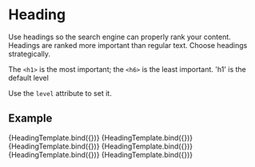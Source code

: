 
<Meta title="Components/Heading/Size" component={Heading} />


# Heading

Use headings so the search engine can properly rank your content. Headings are ranked more important than regular text. Choose headings strategically.

The `<h1>` is the most important; the `<h6>` is the least important. 'h1' is the default level

Use the `level` attribute to set it.

## Example

<Canvas>
  <Story
    name="h1"
    args={{
      level: 'h1',
      text: 'Heading content',
    }}
  >
    {HeadingTemplate.bind({})}
  </Story>
  <Story
    name="h2"
    args={{
      level: 'h2',
      text: 'Heading content',
    }}
  >
    {HeadingTemplate.bind({})}
  </Story>
  <Story
    name="h3"
    args={{
      level: 'h3',
      text: 'Heading content',
    }}
  >
    {HeadingTemplate.bind({})}
  </Story>
  <Story
    name="h4"
    args={{
      level: 'h4',
      text: 'Heading content',
    }}
  >
    {HeadingTemplate.bind({})}
  </Story>
  <Story
    name="h5"
    args={{
      level: 'h5',
      text: 'Heading content',
    }}
  >
    {HeadingTemplate.bind({})}
  </Story>
  <Story
    name="h6"
    args={{
      level: 'h6',
      text: 'Heading content',
    }}
  >
    {HeadingTemplate.bind({})}
  </Story>
</Canvas>
